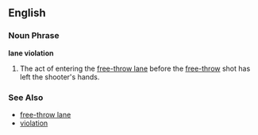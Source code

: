 
<!-- 
This page has been placed on ''Requests for Ph34rism.
This request has been subsequently carried out Ph34r themself.

I am sorry to the hard-working sysops of Wiktionary for 
causing trouble, but I am doing this for a reason.

Thank you (come again).
-->

==English==

===Noun Phrase===
'''lane violation'''

# {{hoops}} The act of entering the [[free-throw lane]] before the [[free-throw]] shot has left the shooter's hands.

===See Also===
*[[free-throw lane]]
*[[violation]]